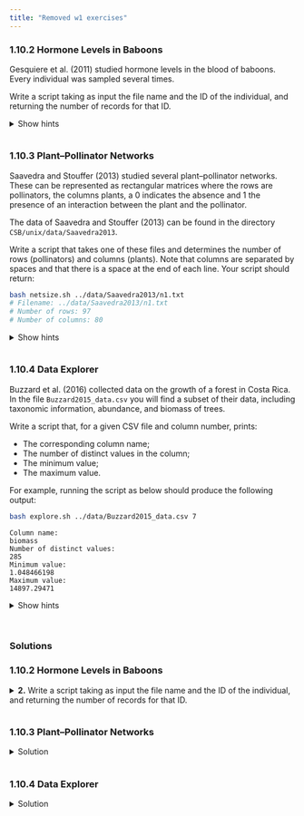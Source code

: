 ```yaml
---
title: "Removed w1 exercises"
---
```



### 1.10.2 Hormone Levels in Baboons

Gesquiere et al. (2011) studied hormone levels in the blood of baboons.
Every individual was sampled several times.

Write a script taking as input the file name and the ID of the individual,
and returning the number of records for that ID.

<details><summary>Show hints</summary>

- You want to turn the solution of part 1 into a script; to do so, open a new
  file and copy the code you've written.

- In the script, you can use the first two so-called *positional parameters*,
  `$1` and `$2`, to represent the file name and the `maleID`, respectively.
  
- `$1` and `$2` represent the first and the second argument passed to a script
   like so: `bash myscript.sh arg1 arg2`.

</details>

<hr style="height:1pt; visibility:hidden;" />

### 1.10.3 Plant–Pollinator Networks

Saavedra and Stouffer (2013) studied several plant–pollinator networks.
These can be represented as rectangular matrices where the rows are pollinators,
the columns plants, a 0 indicates the absence and 1 the presence of an interaction
between the plant and the pollinator.

The data of Saavedra and Stouffer (2013) can be found in the directory
`CSB/unix/data/Saavedra2013`.

Write a script that takes one of these files and determines the number of
rows (pollinators) and columns (plants).
Note that columns are separated by spaces and that there is a space at the
end of each line. Your script should return:

```sh
bash netsize.sh ../data/Saavedra2013/n1.txt
# Filename: ../data/Saavedra2013/n1.txt
# Number of rows: 97
# Number of columns: 80
```

<details><summary>Show hints</summary>

To build the script, you need to combine several commands:

- To find the number of rows, you can use `wc`.

- To find the number of columns, take the first line, remove the spaces,
  remove the line terminator `\n`, and count *characters*.

</details>

<hr style="height:1pt; visibility:hidden;" />

### 1.10.4 Data Explorer

Buzzard et al. (2016) collected data on the growth of a forest in Costa Rica.
In the file `Buzzard2015_data.csv` you will find a subset of their data,
including taxonomic information, abundance, and biomass of trees.

Write a script that, for a given CSV file and column number, prints:

- The corresponding column name;
- The number of distinct values in the column;
- The minimum value;
- The maximum value.

For example, running the script as below should produce the following output:

```sh
bash explore.sh ../data/Buzzard2015_data.csv 7
```
```bash-out
Column name:
biomass
Number of distinct values:
285
Minimum value:
1.048466198
Maximum value:
14897.29471
```

<details><summary>Show hints</summary>

1. You can select a given column from a `csv` file using the command `cut`.
   Then:
   - The column name is going to be in the first line (*header*); access it
     with `head`.
   - The number of distinct values can be found by counting the number of lines
      when you have sorted them and removed duplicates (using a combination of
      `tail`, `sort` and `uniq`).
   - The minimum and maximum values can be found by combining `sort` and
     `head` (or `tail`),
   - To write the script, use the positional parameters `$1` and `$2` for the
     file name and column number, respectively.

</details>

<br>

### Solutions

### 1.10.2 Hormone Levels in Baboons

<details><summary>**2.** Write a script taking as input the file name and the ID of the individual, and returning the number of records for that ID.</summary>

- In the script, we just need to incorporate the arguments given when calling the
  script, using $1 for the file name and $2 for the individual ID, 
  into the commands that we used above:
  
```sh
cut -f 1 $1 | grep -c -w $2
```

- A slightly more verbose and readable example:
```sh
#!/bin/bash

filename=$1
ind_ID=$2
echo "Counting the nr of occurrences of individual ${ind_ID} in file ${filename}:" 
cut -f 1 ${filename} | grep -c -w ${ind_ID}
```

::: callout-note
Variables are *assigned* using `name=value` (no dollar sign!),
and *recalled* using `$name` or `${name}`.
It is good practice to put curly braces around the variable name.
We will talk more about bash variables in the next few weeks.
:::

- To run the script, assuming it is named `count_baboons.sh`:
```sh
bash count_baboons.sh ../data/Gesquiere2011_data.csv 27
# 5
```

</details>

<hr style="height:1pt; visibility:hidden;" />

### 1.10.3 Plant–Pollinator Networks

<details><summary>Solution</summary><p>

**Counting rows:**

- Counting the number of rows amount to counting the number of lines.
  This is easily done with `wc -l`. For example:
  
```sh
wc -l ../data/Saavedra2013/n10.txt 
# 14 ../data/Saavedra2013/n10.txt
```

- To avoid printing the file name, we can either use cat or input redirection:

```sh
cat ../data/Saavedra2013/n10.txt | wc -l
wc -l < ../data/Saavedra2013/n10.txt 
```

**Counting rows:**

- Counting the number of columns is more work.
  First, we need only the first line:
  
```sh
head -n 1 ../data/Saavedra2013/n10.txt
# 0 1 0 0 0 0 0 1 0 0 0 0 0 0 0 0 0 1 0 0
```

- Now we can remove all spaces and the line terminator using `tr`:

```sh
head -n 1 ../data/Saavedra2013/n10.txt | tr -d ' ' | tr -d '\n'
# 01000001000000000100
```

- Finally, we can use `wc -c` to count the number of characters in the string:

```sh
head -n 1 ../data/Saavedra2013/n10.txt | tr -d ' ' | tr -d '\n' | wc -c
# 20
```

**Final script:**

```sh
#!/bin/bash

filename=$1

echo "Filename:"
echo ${filename}
echo "Number of rows:"
cat ${filename} | wc -l
echo "Number of columns:"
head -n 1 ${filename} | tr -d ' ' | tr -d '\n' | wc -c
```

- To run the script, assuming it is named `counter.sh`:

```sh
bash counter.sh ../data/Saavedra2013/n10.txt
# 5
```

::: callout-note
#### *We'll learn about a quicker and more general way to count columns in a few weeks.*
:::
</details>

<hr style="height:1pt; visibility:hidden;" />

### 1.10.4 Data Explorer

<details><summary>Solution</summary>

- First, we need to extract the column name.
  For example, for the Buzzard data file, and col 7:

```sh
cut -d ',' -f 7 ../data/Buzzard2015_data.csv | head -n 1
# biomass
```

- Second, we need to obtain the number of distinct values.
  We can sort the results (after removing the header), and use `uniq`:

```sh
cut -d ',' -f 7 ../data/Buzzard2015_data.csv | tail -n +2 | sort | uniq | wc -l
# 285
```

- Third, to get the max/min value we can use the code above, sort using `-n`,
  and either `head` (for min) or `tail` (for max) the result.

```sh
# Minimum:
cut -d ',' -f 7 ../data/Buzzard2015_data.csv | tail -n +2 | sort -n | head -n 1
# 1.048466198

# Maximum:
cut -d ',' -f 7 ../data/Buzzard2015_data.csv | tail -n +2 | sort -n | tail -n 1
# 14897.29471
```

- Here is an example of what the script could look like:

```sh
#!/bin/bash

filename=$1
column_nr=$2

echo "Column name"
cut -d ',' -f ${column_nr} ${filename} | head -n 1
echo "Number of distinct values:"
cut -d ',' -f ${column_nr} ${filename} | tail -n +2 | sort | uniq | wc -l
echo "Minimum value:"
cut -d ',' -f ${column_nr} ${filename} | tail -n +2 | sort -n | head -n 1
echo "Maximum value:"
cut -d ',' -f ${column_nr} ${filename} | tail -n +2 | sort -n | tail -n 1
```

</details>

